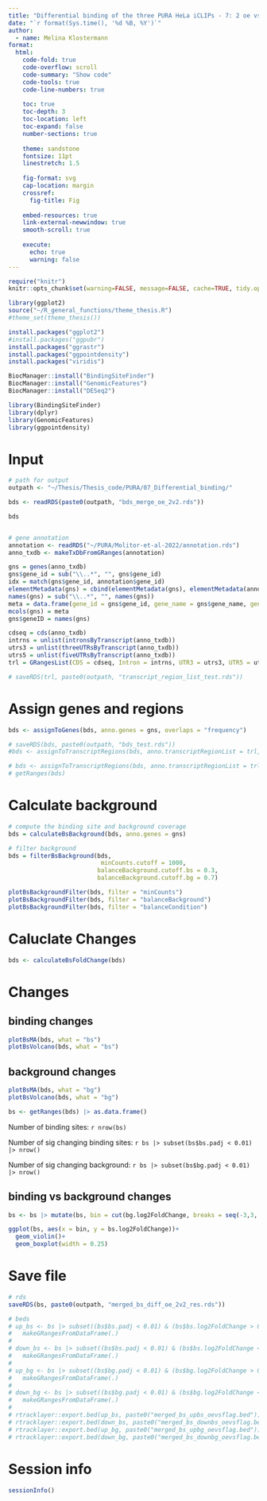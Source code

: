 ```yaml
---
title: "Differential binding of the three PURA HeLa iCLIPs - 7: 2 oe vs 2 oe "
date: "`r format(Sys.time(), '%d %B, %Y')`"
author:
  - name: Melina Klostermann
format: 
  html:
    code-fold: true
    code-overflow: scroll
    code-summary: "Show code"
    code-tools: true
    code-line-numbers: true
    
    toc: true
    toc-depth: 3
    toc-location: left
    toc-expand: false
    number-sections: true
    
    theme: sandstone
    fontsize: 11pt
    linestretch: 1.5
        
    fig-format: svg
    cap-location: margin
    crossref:
      fig-title: Fig
    
    embed-resources: true
    link-external-newwindow: true
    smooth-scroll: true
    
    execute:
      echo: true
      warning: false
---
```




```r
require("knitr")
knitr::opts_chunk$set(warning=FALSE, message=FALSE, cache=TRUE, tidy.opts=list(width.cutoff=80))

library(ggplot2) 
source("~/R_general_functions/theme_thesis.R")
#theme_set(theme_thesis())
```

```r
install.packages("ggplot2")
#install.packages("ggpubr")
install.packages("ggrastr")
install.packages("ggpointdensity")
install.packages("viridis")

BiocManager::install("BindingSiteFinder")
BiocManager::install("GenomicFeatures")
BiocManager::install("DESeq2")
```


```r
library(BindingSiteFinder)
library(dplyr)
library(GenomicFeatures)
library(ggpointdensity)

```

# Input

```r
# path for output
outpath <- "~/Thesis/Thesis_code/PURA/07_Differential_binding/"

bds <- readRDS(paste0(outpath, "bds_merge_oe_2v2.rds"))

bds


# gene annotation
annotation <- readRDS("~/PURA/Molitor-et-al-2022/annotation.rds")
anno_txdb <- makeTxDbFromGRanges(annotation)

gns = genes(anno_txdb)
gns$gene_id = sub("\\..*", "", gns$gene_id)
idx = match(gns$gene_id, annotation$gene_id)
elementMetadata(gns) = cbind(elementMetadata(gns), elementMetadata(annotation)[idx,])
names(gns) = sub("\\..*", "", names(gns))
meta = data.frame(gene_id = gns$gene_id, gene_name = gns$gene_name, gene_type = gns$gene_type)
mcols(gns) = meta
gns$geneID = names(gns)

cdseq = cds(anno_txdb)
intrns = unlist(intronsByTranscript(anno_txdb))
utrs3 = unlist(threeUTRsByTranscript(anno_txdb))
utrs5 = unlist(fiveUTRsByTranscript(anno_txdb))
trl = GRangesList(CDS = cdseq, Intron = intrns, UTR3 = utrs3, UTR5 = utrs5)

# saveRDS(trl, paste0(outpath, "transcript_region_list_test.rds"))

```

# Assign genes and regions
```r
bds <- assignToGenes(bds, anno.genes = gns, overlaps = "frequency")

# saveRDS(bds, paste0(outpath, "bds_test.rds"))
#bds <- assignToTranscriptRegions(bds, anno.transcriptRegionList = trl, overlaps.rule = c("UTR3", "UTR5", "CDS", "Intron"))

# bds <- assignToTranscriptRegions(bds, anno.transcriptRegionList = trl, overlaps = "frequency")
# getRanges(bds)

```

# Calculate background

```r
# compute the binding site and background coverage
bds = calculateBsBackground(bds, anno.genes = gns)

# filter background 
bds = filterBsBackground(bds,
                          minCounts.cutoff = 1000,
                         balanceBackground.cutoff.bs = 0.3,
                         balanceBackground.cutoff.bg = 0.7)

plotBsBackgroundFilter(bds, filter = "minCounts")
plotBsBackgroundFilter(bds, filter = "balanceBackground")
plotBsBackgroundFilter(bds, filter = "balanceCondition")


```

# Caluclate Changes

```r
bds <- calculateBsFoldChange(bds)

```



# Changes

## binding changes

```r

plotBsMA(bds, what = "bs")
plotBsVolcano(bds, what = "bs")
```

## background changes

```r
plotBsMA(bds, what = "bg")
plotBsVolcano(bds, what = "bg")

```

```r
bs <- getRanges(bds) |> as.data.frame()
```

Number of binding sites:
`r nrow(bs)`

Number of sig changing binding sites:
`r bs |> subset(bs$bs.padj < 0.01) |> nrow()`

Number of sig changing background:
`r bs |> subset(bs$bg.padj < 0.01) |> nrow()`

## binding vs background changes

```r
bs <- bs |> mutate(bs, bin = cut(bg.log2FoldChange, breaks = seq(-3,3, 0.5)))

ggplot(bs, aes(x = bin, y = bs.log2FoldChange))+
  geom_violin()+
  geom_boxplot(width = 0.25)

```





# Save file

```r
# rds
saveRDS(bs, paste0(outpath, "merged_bs_diff_oe_2v2_res.rds"))

# beds
# up_bs <- bs |> subset((bs$bs.padj < 0.01) & (bs$bs.log2FoldChange > 0)) |>
#   makeGRangesFromDataFrame(.)
# 
# down_bs <- bs |> subset((bs$bs.padj < 0.01) & (bs$bs.log2FoldChange < 0))|>
#   makeGRangesFromDataFrame(.)
# 
# up_bg <- bs |> subset((bs$bg.padj < 0.01) & (bs$bg.log2FoldChange > 0)) |>
#   makeGRangesFromDataFrame(.)
# 
# down_bg <- bs |> subset((bs$bg.padj < 0.01) & (bs$bg.log2FoldChange < 0))|>
#   makeGRangesFromDataFrame(.)
# 
# rtracklayer::export.bed(up_bs, paste0("merged_bs_upbs_oevsflag.bed"))
# rtracklayer::export.bed(down_bs, paste0("merged_bs_downbs_oevsflag.bed"))
# rtracklayer::export.bed(up_bg, paste0("merged_bs_upbg_oevsflag.bed"))
# rtracklayer::export.bed(down_bg, paste0("merged_bs_downbg_oevsflag.bed"))

```

# Session info
```r

sessionInfo()
```